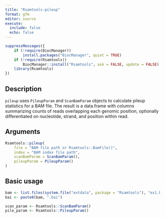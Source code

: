 ---
title: "Rsamtools-pileup"
format: gfm
editor: source
execute: 
  include: false
  echo: false
---

```{r}
suppressMessages({
    if (!require(BiocManager))
        install.packages("BiocManager", quiet = TRUE)
    if (!require(Rsamtools))
        BiocManager::install("Rsamtools", ask = FALSE, update = FALSE)
    library(Rsamtools)
})
```

## Description

`pileup` uses `PileupParam` and `ScanBamParam` objects to calculate pileup statistics for a BAM file. The result is a data.frame with columns summarizing counts of reads overlapping each genomic position, optionally differentiated on nucleotide, strand, and position within read.

## Arguments

```{r, eval=FALSE, echo=TRUE}
Rsamtools::pileup(
    file = "BAM file path or Rsamtools::BamFile()",
    index = "BAM index file path",
    scanBamParam = ScanBamParam(),
    pileupParam = PileupParam()
)
```

## Basic usage
```{r, echo=TRUE}
bam <- list.files(system.file("extdata", package = "Rsamtools"), "ex1.bam$", full.names = TRUE)
bai <- paste0(bam, ".bai")

scan_param <- Rsamtools::ScanBamParam()
pile_param <- Rsamtools::PileupParam()
```
